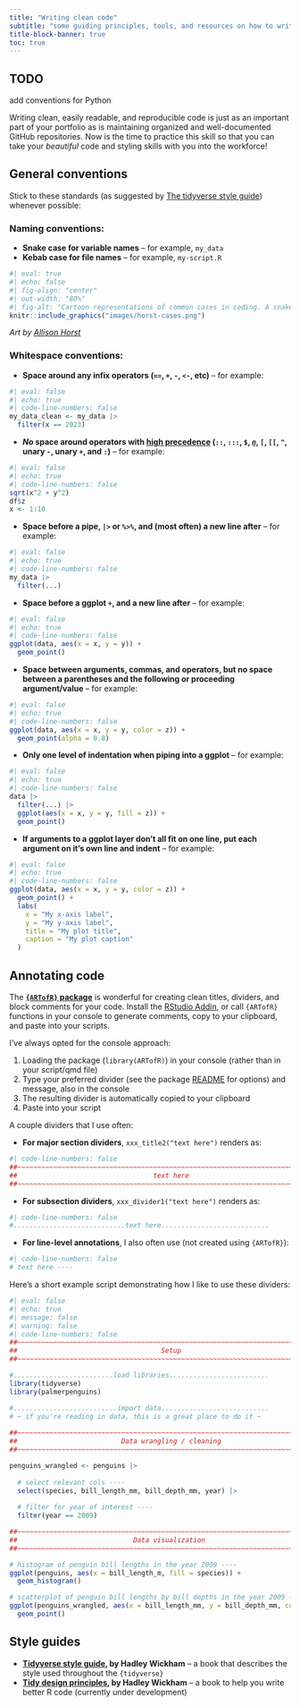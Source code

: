 ```yaml
---
title: "Writing clean code"
subtitle: "some guiding principles, tools, and resources on how to write clean and readable code"
title-block-banner: true
toc: true
---
```


::: {.callout-important}
## TODO

add conventions for Python
:::

Writing clean, easily readable, and reproducible code is just as an important part of your portfolio as is maintaining organized and well-documented GitHub repositories. Now is the time to practice this skill so that you can take your *beautiful* code and styling skills with you into the workforce!

## General conventions

Stick to these standards (as suggested by [The tidyverse style guide](https://style.tidyverse.org/index.html)) whenever possible:

### Naming conventions:

- **Snake case for variable names** -- for example, `my_data`
- **Kebab case for file names** -- for example, `my-script.R`

```r
#| eval: true
#| echo: false
#| fig-align: "center"
#| out-width: "80%"
#| fig-alt: "Cartoon representations of common cases in coding. A snake screams 'SCREAMING_SNAKE_CASE' into the face of a camel (wearing ear muffs) with 'camelCase' written along its back. Vegetables on a skewer spell out 'kebab-case' (words on a skewer). A mellow, happy looking snake has text 'snake_case' along it."
knitr::include_graphics("images/horst-cases.png")
```

::: {.center-text .gray-text .body-text-s}
*Art by [Allison Horst](https://allisonhorst.com/)*
:::

### Whitespace conventions:

- **Space around any infix operators (`==`, `+`, `-`, `<-`, etc)** -- for example:

```r
#| eval: false
#| echo: true
#| code-line-numbers: false
my_data_clean <- my_data |> 
  filter(x == 2023)
```

- ***No* space around operators with [high precedence](https://rdrr.io/r/base/Syntax.html) (`::`, `:::`, `$`, `@`, `[`, `[[`, `^`, unary `-`, unary `+`, and `:`)** -- for example: 

```r
#| eval: false
#| echo: true
#| code-line-numbers: false
sqrt(x^2 + y^2)
df$z
x <- 1:10
```


- **Space before a pipe, `|>` or `%>%`, and (most often) a new line after** -- for example:

```r
#| eval: false
#| echo: true
#| code-line-numbers: false
my_data |> 
  filter(...)
```

- **Space before a ggplot `+`, and a new line after** -- for example:

```r
#| eval: false
#| echo: true
#| code-line-numbers: false
ggplot(data, aes(x = x, y = y)) +
  geom_point()
```

- **Space between arguments, commas, and operators, but no space between a parentheses and the following or proceeding argument/value** -- for example:

```r
#| eval: false
#| echo: true
#| code-line-numbers: false
ggplot(data, aes(x = x, y = y, color = z)) +
  geom_point(alpha = 0.8)
```

- **Only one level of indentation when piping into a ggplot** -- for example: 

```r
#| eval: false
#| echo: true
#| code-line-numbers: false
data |> 
  filter(...) |> 
  ggplot(aes(x = x, y = y, fill = z)) +
  geom_point()
```


- **If arguments to a ggplot layer don't all fit on one line, put each argument on it's own line and indent** -- for example:

```r
#| eval: false
#| echo: true
#| code-line-numbers: false
ggplot(data, aes(x = x, y = y, color = z)) +
  geom_point() + 
  labs(
    x = "My x-axis label",
    y = "My y-axis label",
    title = "My plot title",
    caption = "My plot caption"
  )
```


## Annotating code

The **[`{ARTofR}` package](https://github.com/Hzhang-ouce/ARTofR)** is wonderful for creating clean titles, dividers, and block comments for your code. Install the [RStudio Addin](https://github.com/Hzhang-ouce/ARTofR#user-guide-with-rstudio-addins), or call `{ARTofR}` functions in your console to generate comments, copy to your clipboard, and paste into your scripts.

I've always opted for the console approach:

1. Loading the package (`library(ARTofR)`) in your console (rather than in your script/qmd file)
2. Type your preferred divider (see the package [README](https://github.com/Hzhang-ouce/ARTofR#functions-and-styles) for options) and message, also in the console
3. The resulting divider is automatically copied to your clipboard
4. Paste into your script

A couple dividers that I use often:

- **For major section dividers**, `xxx_title2("text here")` renders as: 

```r
#| code-line-numbers: false
##~~~~~~~~~~~~~~~~~~~~~~~~~~~~~~~~~~~~~~~~~~~~~~~~~~~~~~~~~~~~~~~~~~~~~~~~~~~~~~
##                                  text here                               ----
##~~~~~~~~~~~~~~~~~~~~~~~~~~~~~~~~~~~~~~~~~~~~~~~~~~~~~~~~~~~~~~~~~~~~~~~~~~~~~~
```

- **For subsection dividers**, `xxx_divider1("text here")` renders as: 

```r
#| code-line-numbers: false
#............................text here...........................
```

- **For line-level annotations**, I also often use (not created using `{ARTofR}`):

```r
#| code-line-numbers: false
# text here ---- 
```

Here's a short example script demonstrating how I like to use these dividers:

```r
#| eval: false 
#| echo: true
#| message: false
#| warning: false
#| code-line-numbers: false
##~~~~~~~~~~~~~~~~~~~~~~~~~~~~~~~~~~~~~~~~~~~~~~~~~~~~~~~~~~~~~~~~~~~~~~~~~~~~~~
##                                    Setup                                 ----
##~~~~~~~~~~~~~~~~~~~~~~~~~~~~~~~~~~~~~~~~~~~~~~~~~~~~~~~~~~~~~~~~~~~~~~~~~~~~~~

#.........................load libraries.........................
library(tidyverse)
library(palmerpenguins)

#..........................import data...........................
# ~ if you're reading in data, this is a great place to do it ~
  
##~~~~~~~~~~~~~~~~~~~~~~~~~~~~~~~~~~~~~~~~~~~~~~~~~~~~~~~~~~~~~~~~~~~~~~~~~~~~~~
##                          Data wrangling / cleaning                       ----
##~~~~~~~~~~~~~~~~~~~~~~~~~~~~~~~~~~~~~~~~~~~~~~~~~~~~~~~~~~~~~~~~~~~~~~~~~~~~~~

penguins_wrangled <- penguins |> 
  
  # select relevant cols ----
  select(species, bill_length_mm, bill_depth_mm, year) |> 
  
  # filter for year of interest ----
  filter(year == 2009)

##~~~~~~~~~~~~~~~~~~~~~~~~~~~~~~~~~~~~~~~~~~~~~~~~~~~~~~~~~~~~~~~~~~~~~~~~~~~~~~
##                             Data visualization                           ----
##~~~~~~~~~~~~~~~~~~~~~~~~~~~~~~~~~~~~~~~~~~~~~~~~~~~~~~~~~~~~~~~~~~~~~~~~~~~~~~

# histogram of penguin bill lengths in the year 2009 ----
ggplot(penguins, aes(x = bill_length_m, fill = species)) +
  geom_histogram()

# scatterplot of penguin bill lengths by bill depths in the year 2009 ----
ggplot(penguins_wrangled, aes(x = bill_length_mm, y = bill_depth_mm, color = species)) +
  geom_point()
```

<!-- ## Code chunk options -->

<!-- https://quarto.org/docs/computations/execution-options.html -->

## Style guides

- **[Tidyverse style guide](https://style.tidyverse.org/index.html), by Hadley Wickham** -- a book that describes the style used throughout the `{tidyverse}`
- **[Tidy design principles](https://design.tidyverse.org/), by Hadley Wickham** -- a book to help you write better R code (currently under development)

<!-- ## Code chunk options -->
